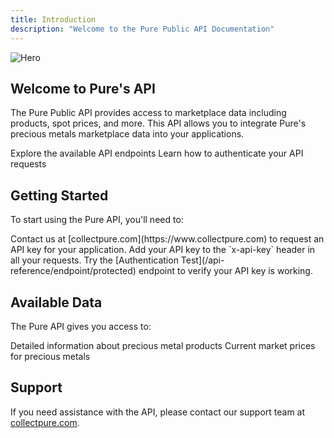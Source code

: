 ```yaml
---
title: Introduction
description: "Welcome to the Pure Public API Documentation"
---
```


<img className="block" src="/images/hero.webp" alt="Hero" />

## Welcome to Pure's API

The Pure Public API provides access to marketplace data including products, spot prices, and more. This API allows you to integrate Pure's precious metals marketplace data into your applications.

<CardGroup cols={2}>
  <Card title="API Reference" icon="code" href="/api-reference/introduction">
    Explore the available API endpoints
  </Card>
  <Card
    title="Authentication"
    icon="lock"
    href="/api-reference/introduction#authentication"
  >
    Learn how to authenticate your API requests
  </Card>
</CardGroup>

## Getting Started

To start using the Pure API, you'll need to:

<Steps>
  <Step title="Request an API Key">
    Contact us at [collectpure.com](https://www.collectpure.com) to request an
    API key for your application.
  </Step>
  <Step title="Include Your API Key">
    Add your API key to the `x-api-key` header in all your requests.
  </Step>
  <Step title="Make Your First Request">
    Try the [Authentication Test](/api-reference/endpoint/protected) endpoint to
    verify your API key is working.
  </Step>
</Steps>

## Available Data

The Pure API gives you access to:

<CardGroup cols={2}>
  <Card
    title="Products"
    icon="coins"
    href="/api-reference/endpoint/list-products"
  >
    Detailed information about precious metal products
  </Card>
  <Card
    title="Spot Prices"
    icon="chart-line"
    href="/api-reference/endpoint/get-spot-prices"
  >
    Current market prices for precious metals
  </Card>
</CardGroup>

## Support

If you need assistance with the API, please contact our support team at [collectpure.com](https://www.collectpure.com).
